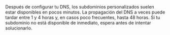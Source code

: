 <Note>
  Después de configurar tu DNS, los subdominios personalizados suelen estar disponibles en pocos minutos. La propagación del DNS a veces puede tardar entre 1 y 4 horas y, en casos poco frecuentes, hasta 48 horas. Si tu subdominio no está disponible de inmediato, espera antes de intentar solucionarlo.
</Note>